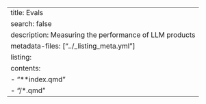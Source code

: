 ---
title: Evals
search: false
description: Measuring the performance of LLM products
metadata-files: ["../_listing_meta.yml"]
listing:
  contents:
   - "**index.qmd"
   - "/*.qmd"
---